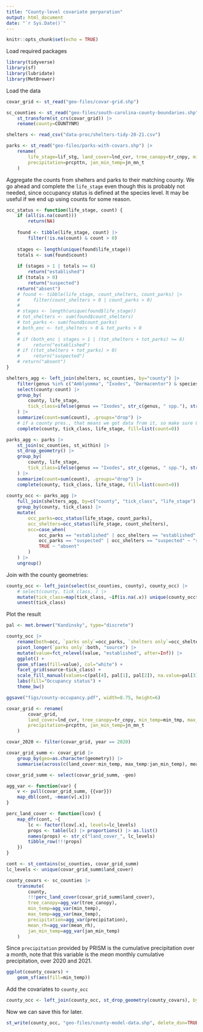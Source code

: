 ```yaml
---
title: "County-level covariate perparation"
output: html_document
date: "`r Sys.Date()`"
---
```


```r
knitr::opts_chunk$set(echo = TRUE)
```

Load required packages
```r
library(tidyverse)
library(sf)
library(lubridate)
library(MetBrewer)
```

Load the data
```r
covar_grid <- st_read("geo-files/covar-grid.shp")

sc_counties <- st_read("geo-files/south-carolina-county-boundaries.shp") |> 
    st_transform(st_crs(covar_grid)) |> 
    rename(county=COUNTYNM)

shelters <- read_csv("data-proc/shelters-tidy-20-21.csv")

parks <- st_read("geo-files/parks-with-covars.shp") |> 
    rename(
        life_stage=lif_stg, land_cover=lnd_cvr, tree_canopy=tr_cnpy, min_temp=min_tmp, max_tmp=max_tmp,
        precipitation=prcpttn, jan_min_temp=jn_mn_t
    )
```

Aggregate the counts from shelters and parks to their matching county. We go ahead and complete the `life_stage` even though this is probably not needed, since occupancy status is defined at the species level. It may be useful if we end up using counts for some reason.

```r
occ_status <- function(life_stage, count) {
    if (all(is.na(count)))
        return(NA)
    
    found <- tibble(life_stage, count) |> 
        filter(!is.na(count) & count > 0)
    
    stages <- length(unique(found$life_stage))
    totals <- sum(found$count)
    
    if (stages > 1 | totals >= 6)
        return("established")
    if (totals > 0)
        return("suspected")
    return("absent")
    # found <- tibble(life_stage, count_shelters, count_parks) |> 
    #     filter(count_shelters > 0 | count_parks > 0)
    # 
    # stages <- length(unique(found$life_stage))
    # tot_shelters <- sum(found$count_shelters)
    # tot_parks <- sum(found$count_parks)
    # both_enc <- tot_shelters > 0 & tot_parks > 0
    # 
    # if (both_enc | stages > 1 | (tot_shelters + tot_parks) >= 6)
    #     return("established")
    # if ((tot_shelters + tot_parks) > 0)
    #     return("suspected")
    # return("absent")
}

shelters_agg <- left_join(shelters, sc_counties, by="county") |> 
    filter(genus %in% c("Amblyomma", "Ixodes", "Dermacentor") & species != "unknown") |> 
    select(county:count) |> 
    group_by(
        county, life_stage,
        tick_class=ifelse(genus == "Ixodes", str_c(genus, " spp."), str_c(genus, " ", species))
    ) |> 
    summarize(count=sum(count), .groups="drop") |> 
    # if a county pres., that means we got data from it, so make sure 0 ct appears for each group
    complete(county, tick_class, life_stage, fill=list(count=0))

parks_agg <- parks |> 
    st_join(sc_counties, st_within) |>
    st_drop_geometry() |> 
    group_by(
        county, life_stage,
        tick_class=ifelse(genus == "Ixodes", str_c(genus, " spp."), str_c(genus, " ", species))
    ) |> 
    summarize(count=sum(count), .groups="drop") |> 
    complete(county, tick_class, life_stage, fill=list(count=0))
    
county_occ <- parks_agg |> 
    full_join(shelters_agg, by=c("county", "tick_class", "life_stage"), suffix=c("_parks", "_shelters")) |> 
    group_by(county, tick_class) |> 
    mutate(
        occ_parks=occ_status(life_stage, count_parks), 
        occ_shelters=occ_status(life_stage, count_shelters),
        occ=case_when(
            occ_parks == "established" | occ_shelters == "established" ~ "established",
            occ_parks == "suspected" | occ_shelters == "suspected" ~ "suspected",
            TRUE ~ "absent"
        )
    ) |> 
    ungroup()
```

Join with the county geometries:
```r
county_occ <- left_join(select(sc_counties, county), county_occ) |> 
    # select(county, tick_class, ) |> 
    mutate(tick_class=map(tick_class, ~if(is.na(.x)) unique(county_occ$tick_class) else .x)) |> 
    unnest(tick_class)
```

Plot the result

```r
pal <- met.brewer("Kandinsky", type="discrete")

county_occ |> 
    rename(both=occ, `parks only`=occ_parks, `shelters only`=occ_shelters) |> 
    pivot_longer(`parks only`:both, "source") |> 
    mutate(value=fct_relevel(value, "established", after=Inf)) |>
    ggplot() +
    geom_sf(aes(fill=value), col="white") +
    facet_grid(source~tick_class) +
    scale_fill_manual(values=c(pal[4], pal[1], pal[2]), na.value=pal[3]) +
    labs(fill="Occupancy status") +
    theme_bw()

ggsave("figs/county-occupancy.pdf", width=8.75, height=6)
```


```r
covar_grid <- rename(
        covar_grid,
        land_cover=lnd_cvr, tree_canopy=tr_cnpy, min_temp=min_tmp, max_temp=max_tmp,
        precipitation=prcpttn, jan_min_temp=jn_mn_t
    )

covar_2020 <- filter(covar_grid, year == 2020)
```

```r
covar_grid_summ <- covar_grid |> 
    group_by(geo=as.character(geometry)) |> 
    summarise(across(c(land_cover:min_temp, max_temp:jan_min_temp), mean))

covar_grid_summ <- select(covar_grid_summ, -geo)
```

```r
agg_var <- function(var) {
    v <- pull(covar_grid_summ, {{var}})
    map_dbl(cont, ~mean(v[.x]))
}

perc_land_cover <- function(lcov) {
    map_dfr(cont, ~{
        lc <- factor(lcov[.x], levels=lc_levels)
        props <- table(lc) |> proportions() |> as.list()
        names(props) <- str_c("land_cover_", lc_levels)
        tibble_row(!!!props)
    })
}

cont <- st_contains(sc_counties, covar_grid_summ)
lc_levels <- unique(covar_grid_summ$land_cover)

county_covars <- sc_counties |> 
    transmute(
        county,
        !!!perc_land_cover(covar_grid_summ$land_cover),
        tree_canopy=agg_var(tree_canopy),
        min_temp=agg_var(min_temp),
        max_temp=agg_var(max_temp),
        precipitation=agg_var(precipitation),
        mean_rh=agg_var(mean_rh),
        jan_min_temp=agg_var(jan_min_temp)
    )
```

Since `precipitation` provided by PRISM is the cumulative precipitation over a month, note that this variable is the _mean_ monthly cumulative precipitation, over 2020 and 2021.

```r
ggplot(county_covars) +
    geom_sf(aes(fill=min_temp))
```

Add the covariates to `county_occ`
```r
county_occ <- left_join(county_occ, st_drop_geometry(county_covars), by="county")
```

Now we can save this for later.

```r
st_write(county_occ, "geo-files/county-model-data.shp", delete_dsn=TRUE)
```


